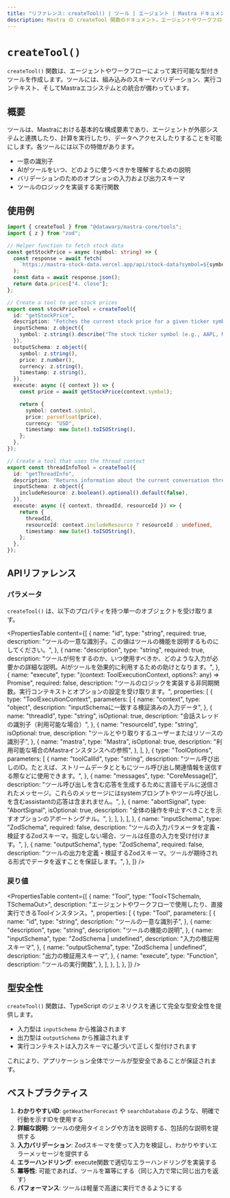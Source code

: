 ```yaml
---
title: "リファレンス: createTool() | ツール | エージェント | Mastra ドキュメント"
description: Mastra の createTool 関数のドキュメント。エージェントやワークフロー用のカスタムツールを作成します。
---
```


# `createTool()`

`createTool()` 関数は、エージェントやワークフローによって実行可能な型付きツールを作成します。ツールには、組み込みのスキーマバリデーション、実行コンテキスト、そしてMastraエコシステムとの統合が備わっています。

## 概要

ツールは、Mastraにおける基本的な構成要素であり、エージェントが外部システムと連携したり、計算を実行したり、データへアクセスしたりすることを可能にします。各ツールには以下の特徴があります。

- 一意の識別子
- AIがツールをいつ、どのように使うべきかを理解するための説明
- バリデーションのためのオプションの入力および出力スキーマ
- ツールのロジックを実装する実行関数

## 使用例

```ts filename="src/tools/stock-tools.ts" showLineNumbers copy
import { createTool } from "@datawarp/mastra-core/tools";
import { z } from "zod";

// Helper function to fetch stock data
const getStockPrice = async (symbol: string) => {
  const response = await fetch(
    `https://mastra-stock-data.vercel.app/api/stock-data?symbol=${symbol}`,
  );
  const data = await response.json();
  return data.prices["4. close"];
};

// Create a tool to get stock prices
export const stockPriceTool = createTool({
  id: "getStockPrice",
  description: "Fetches the current stock price for a given ticker symbol",
  inputSchema: z.object({
    symbol: z.string().describe("The stock ticker symbol (e.g., AAPL, MSFT)"),
  }),
  outputSchema: z.object({
    symbol: z.string(),
    price: z.number(),
    currency: z.string(),
    timestamp: z.string(),
  }),
  execute: async ({ context }) => {
    const price = await getStockPrice(context.symbol);

    return {
      symbol: context.symbol,
      price: parseFloat(price),
      currency: "USD",
      timestamp: new Date().toISOString(),
    };
  },
});

// Create a tool that uses the thread context
export const threadInfoTool = createTool({
  id: "getThreadInfo",
  description: "Returns information about the current conversation thread",
  inputSchema: z.object({
    includeResource: z.boolean().optional().default(false),
  }),
  execute: async ({ context, threadId, resourceId }) => {
    return {
      threadId,
      resourceId: context.includeResource ? resourceId : undefined,
      timestamp: new Date().toISOString(),
    };
  },
});
```

## APIリファレンス

### パラメータ

`createTool()` は、以下のプロパティを持つ単一のオブジェクトを受け取ります。

<PropertiesTable
  content={[
    {
      name: "id",
      type: "string",
      required: true,
      description:
        "ツールの一意な識別子。この値はツールの機能を説明するものにしてください。",
    },
    {
      name: "description",
      type: "string",
      required: true,
      description:
        "ツールが何をするのか、いつ使用すべきか、どのような入力が必要かの詳細な説明。AIがツールを効果的に利用するための助けとなります。",
    },
    {
      name: "execute",
      type: "(context: ToolExecutionContext, options?: any) => Promise<any>",
      required: false,
      description:
        "ツールのロジックを実装する非同期関数。実行コンテキストとオプションの設定を受け取ります。",
      properties: [
        {
          type: "ToolExecutionContext",
          parameters: [
            {
              name: "context",
              type: "object",
              description: "inputSchemaに一致する検証済みの入力データ",
            },
            {
              name: "threadId",
              type: "string",
              isOptional: true,
              description: "会話スレッドの識別子（利用可能な場合）",
            },
            {
              name: "resourceId",
              type: "string",
              isOptional: true,
              description: "ツールとやり取りするユーザーまたはリソースの識別子",
            },
            {
              name: "mastra",
              type: "Mastra",
              isOptional: true,
              description: "利用可能な場合のMastraインスタンスへの参照",
            },
          ],
        },
        {
          type: "ToolOptions",
          parameters: [
            {
              name: "toolCallId",
              type: "string",
              description:
                "ツール呼び出しのID。たとえば、ストリームデータとともにツール呼び出し関連情報を送信する際などに使用できます。",
            },
            {
              name: "messages",
              type: "CoreMessage[]",
              description:
                "ツール呼び出しを含む応答を生成するために言語モデルに送信されたメッセージ。これらのメッセージにはsystemプロンプトやツール呼び出しを含むassistantの応答は含まれません。",
            },
            {
              name: "abortSignal",
              type: "AbortSignal",
              isOptional: true,
              description:
                "全体の操作を中止すべきことを示すオプションのアボートシグナル。",
            },
          ],
        },
      ],
    },
    {
      name: "inputSchema",
      type: "ZodSchema",
      required: false,
      description:
        "ツールの入力パラメータを定義・検証するZodスキーマ。指定しない場合、ツールは任意の入力を受け付けます。",
    },
    {
      name: "outputSchema",
      type: "ZodSchema",
      required: false,
      description:
        "ツールの出力を定義・検証するZodスキーマ。ツールが期待される形式でデータを返すことを保証します。",
    },
  ]}
/>

### 戻り値

<PropertiesTable
  content={[
    {
      name: "Tool",
      type: "Tool<TSchemaIn, TSchemaOut>",
      description:
        "エージェントやワークフローで使用したり、直接実行できるToolインスタンス。",
      properties: [
        {
          type: "Tool",
          parameters: [
            {
              name: "id",
              type: "string",
              description: "ツールの一意な識別子",
            },
            {
              name: "description",
              type: "string",
              description: "ツールの機能の説明",
            },
            {
              name: "inputSchema",
              type: "ZodSchema | undefined",
              description: "入力の検証用スキーマ",
            },
            {
              name: "outputSchema",
              type: "ZodSchema | undefined",
              description: "出力の検証用スキーマ",
            },
            {
              name: "execute",
              type: "Function",
              description: "ツールの実行関数",
            },
          ],
        },
      ],
    },
  ]}
/>

## 型安全性

`createTool()` 関数は、TypeScript のジェネリクスを通じて完全な型安全性を提供します。

- 入力型は `inputSchema` から推論されます
- 出力型は `outputSchema` から推論されます
- 実行コンテキストは入力スキーマに基づいて正しく型付けされます

これにより、アプリケーション全体でツールが型安全であることが保証されます。

## ベストプラクティス

1. **わかりやすいID**: `getWeatherForecast` や `searchDatabase` のような、明確で行動を示すIDを使用する
2. **詳細な説明**: ツールの使用タイミングや方法を説明する、包括的な説明を提供する
3. **入力バリデーション**: Zodスキーマを使って入力を検証し、わかりやすいエラーメッセージを提供する
4. **エラーハンドリング**: execute関数で適切なエラーハンドリングを実装する
5. **冪等性**: 可能であれば、ツールを冪等にする（同じ入力で常に同じ出力を返す）
6. **パフォーマンス**: ツールは軽量で高速に実行できるようにする
